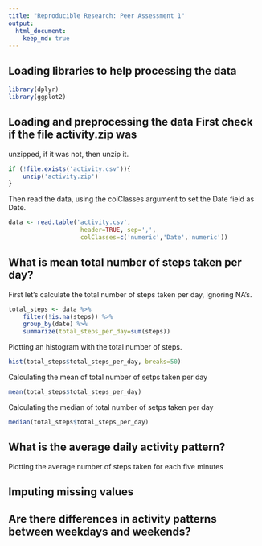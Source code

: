 ```yaml
---
title: "Reproducible Research: Peer Assessment 1"
output: 
  html_document:
    keep_md: true
---
```


## Loading libraries to help processing the data
```r
library(dplyr)
library(ggplot2)
```

## Loading and preprocessing the data First check if the file activity.zip was
unzipped, if it was not, then unzip it.
```r
if (!file.exists('activity.csv')){
    unzip('activity.zip')
}
```
Then read the data, using the colClasses argument to set the Date field as Date.
```r
data <- read.table('activity.csv',
                    header=TRUE, sep=',',
                    colClasses=c('numeric','Date','numeric'))
```

## What is mean total number of steps taken per day?
First let's calculate the total number of steps taken per day, ignoring NA's.
```r
total_steps <- data %>%
    filter(!is.na(steps)) %>%
    group_by(date) %>%
    summarize(total_steps_per_day=sum(steps))
```

Plotting an histogram with the total number of steps.
```r
hist(total_steps$total_steps_per_day, breaks=50)
```

Calculating the mean of total number of setps taken per day
```r
mean(total_steps$total_steps_per_day)
```

Calculating the median of total number of setps taken per day
```r
median(total_steps$total_steps_per_day)
```

## What is the average daily activity pattern?
Plotting  the average number of steps taken for each five minutes


## Imputing missing values



## Are there differences in activity patterns between weekdays and weekends?